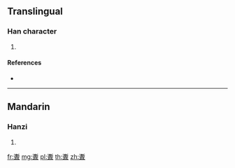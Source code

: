 {{character info/new}}
==Translingual==

===Han character===
{{Han char|rn=128|rad=耳|as=14|sn=20|four=|canj=ELSJ}}

# {{defn|Han|sort=耳14}}

====References====
* {{Han ref|kx=0970.200|dkj=29203|dj=1422.060|hdz=42799.080|uh=807B|ud=32891}}

----

==Mandarin==

===Hanzi===
{{cmn-hanzi|pin=[[jī]] ([[ji1]])|wg=chi<sup>1</sup>}}

# {{defn|lang=cmn|sort=耳14}}

[[fr:聻]]
[[mg:聻]]
[[pl:聻]]
[[th:聻]]
[[zh:聻]]